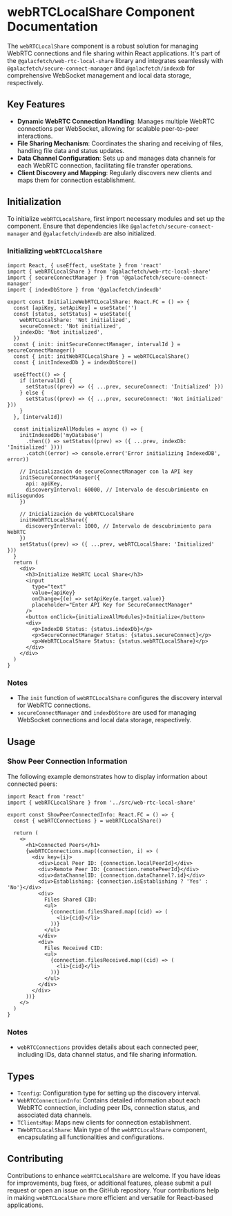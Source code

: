# webRTCLocalShare Component Documentation

The `webRTCLocalShare` component is a robust solution for managing WebRTC connections and file sharing within React applications. It's part of the `@galacfetch/web-rtc-local-share` library and integrates seamlessly with `@galacfetch/secure-connect-manager` and `@galacfetch/indexdb` for comprehensive WebSocket management and local data storage, respectively.

## Key Features

- **Dynamic WebRTC Connection Handling**: Manages multiple WebRTC connections per WebSocket, allowing for scalable peer-to-peer interactions.
- **File Sharing Mechanism**: Coordinates the sharing and receiving of files, handling file data and status updates.
- **Data Channel Configuration**: Sets up and manages data channels for each WebRTC connection, facilitating file transfer operations.
- **Client Discovery and Mapping**: Regularly discovers new clients and maps them for connection establishment.

## Initialization

To initialize `webRTCLocalShare`, first import necessary modules and set up the component. Ensure that dependencies like `@galacfetch/secure-connect-manager` and `@galacfetch/indexdb` are also initialized.

### Initializing `webRTCLocalShare`

```tsx
import React, { useEffect, useState } from 'react'
import { webRTCLocalShare } from '@galacfetch/web-rtc-local-share'
import { secureConnectManager } from '@galacfetch/secure-connect-manager'
import { indexDbStore } from '@galacfetch/indexdb'

export const InitializeWebRTCLocalShare: React.FC = () => {
  const [apiKey, setApiKey] = useState('')
  const [status, setStatus] = useState({
    webRTCLocalShare: 'Not initialized',
    secureConnect: 'Not initialized',
    indexDb: 'Not initialized',
  })
  const { init: initSecureConnectManager, intervalId } = secureConnectManager()
  const { init: initWebRTCLocalShare } = webRTCLocalShare()
  const { initIndexedDb } = indexDbStore()

  useEffect(() => {
    if (intervalId) {
      setStatus((prev) => ({ ...prev, secureConnect: 'Initialized' }))
    } else {
      setStatus((prev) => ({ ...prev, secureConnect: 'Not initialized' }))
    }
  }, [intervalId])

  const initializeAllModules = async () => {
    initIndexedDb('myDatabase')
      .then(() => setStatus((prev) => ({ ...prev, indexDb: 'Initialized' })))
      .catch((error) => console.error('Error initializing IndexedDB', error))

    // Inicialización de secureConnectManager con la API key
    initSecureConnectManager({
      api: apiKey,
      discoveryInterval: 60000, // Intervalo de descubrimiento en milisegundos
    })

    // Inicialización de webRTCLocalShare
    initWebRTCLocalShare({
      discoveryInterval: 1000, // Intervalo de descubrimiento para WebRTC
    })
    setStatus((prev) => ({ ...prev, webRTCLocalShare: 'Initialized' }))
  }
  return (
    <div>
      <h3>Initialize WebRTC Local Share</h3>
      <input
        type="text"
        value={apiKey}
        onChange={(e) => setApiKey(e.target.value)}
        placeholder="Enter API Key for SecureConnectManager"
      />
      <button onClick={initializeAllModules}>Initialize</button>
      <div>
        <p>IndexDB Status: {status.indexDb}</p>
        <p>SecureConnectManager Status: {status.secureConnect}</p>
        <p>WebRTCLocalShare Status: {status.webRTCLocalShare}</p>
      </div>
    </div>
  )
}
```

### Notes

- The `init` function of `webRTCLocalShare` configures the discovery interval for WebRTC connections.
- `secureConnectManager` and `indexDbStore` are used for managing WebSocket connections and local data storage, respectively.

## Usage

### Show Peer Connection Information

The following example demonstrates how to display information about connected peers:

```tsx
import React from 'react'
import { webRTCLocalShare } from '../src/web-rtc-local-share'

export const ShowPeerConnectedInfo: React.FC = () => {
  const { webRTCConnections } = webRTCLocalShare()

  return (
    <>
      <h1>Connected Peers</h1>
      {webRTCConnections.map((connection, i) => (
        <div key={i}>
          <div>Local Peer ID: {connection.localPeerId}</div>
          <div>Remote Peer ID: {connection.remotePeerId}</div>
          <div>dataChannelID: {connection.dataChannel?.id}</div>
          <div>Establishing: {connection.isEstablishing ? 'Yes' : 'No'}</div>
          <div>
            Files Shared CID:
            <ul>
              {connection.filesShared.map((cid) => (
                <li>{cid}</li>
              ))}
            </ul>
          </div>
          <div>
            Files Received CID:
            <ul>
              {connection.filesReceived.map((cid) => (
                <li>{cid}</li>
              ))}
            </ul>
          </div>
        </div>
      ))}
    </>
  )
}
```

### Notes

- `webRTCConnections` provides details about each connected peer, including IDs, data channel status, and file sharing information.

## Types

- `Tconfig`: Configuration type for setting up the discovery interval.
- `WebRTCConnectionInfo`: Contains detailed information about each WebRTC connection, including peer IDs, connection status, and associated data channels.
- `TClientsMap`: Maps new clients for connection establishment.
- `TWebRTCLocalShare`: Main type of the `webRTCLocalShare` component, encapsulating all functionalities and configurations.

## Contributing

Contributions to enhance `webRTCLocalShare` are welcome. If you have ideas for improvements, bug fixes, or additional features, please submit a pull request or open an issue on the GitHub repository. Your contributions help in making `webRTCLocalShare` more efficient and versatile for React-based applications.
